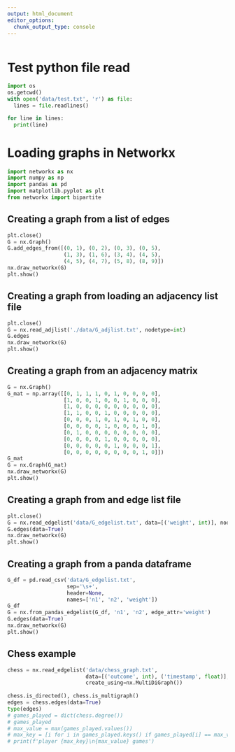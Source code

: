 ```yaml
---
output: html_document
editor_options: 
  chunk_output_type: console
---
```


```r

```

# Test python file read

```python

import os
os.getcwd()
with open('data/test.txt', 'r') as file:
  lines = file.readlines()

for line in lines:
  print(line)
```

# Loading graphs in Networkx

```python

import networkx as nx
import numpy as np
import pandas as pd
import matplotlib.pyplot as plt
from networkx import bipartite

```

## Creating a graph from a list of edges

```python

plt.close()
G = nx.Graph()
G.add_edges_from([(0, 1), (0, 2), (0, 3), (0, 5),
                  (1, 3), (1, 6), (3, 4), (4, 5),
                  (4, 5), (4, 7), (5, 8), (8, 9)])
nx.draw_networkx(G)
plt.show()

```

## Creating a graph from loading an adjacency list file

```python

plt.close()
G = nx.read_adjlist('./data/G_adjlist.txt', nodetype=int)
G.edges
nx.draw_networkx(G)
plt.show()

```

## Creating a graph from an adjacency matrix

```python

G = nx.Graph()
G_mat = np.array([[0, 1, 1, 1, 0, 1, 0, 0, 0, 0],
                  [1, 0, 0, 1, 0, 0, 1, 0, 0, 0],
                  [1, 0, 0, 0, 0, 0, 0, 0, 0, 0],
                  [1, 1, 0, 0, 1, 0, 0, 0, 0, 0],
                  [0, 0, 0, 1, 0, 1, 0, 1, 0, 0],
                  [0, 0, 0, 0, 1, 0, 0, 0, 1, 0],
                  [0, 1, 0, 0, 0, 0, 0, 0, 0, 0],
                  [0, 0, 0, 0, 1, 0, 0, 0, 0, 0],
                  [0, 0, 0, 0, 0, 1, 0, 0, 0, 1],
                  [0, 0, 0, 0, 0, 0, 0, 0, 1, 0]])
G_mat
G = nx.Graph(G_mat)
nx.draw_networkx(G)
plt.show()

```


## Creating a graph from and edge list file

```python

plt.close()
G = nx.read_edgelist('data/G_edgelist.txt', data=[('weight', int)], nodetype=int)
G.edges(data=True)
nx.draw_networkx(G)
plt.show()

```

## Creating a graph from a panda dataframe

```python

G_df = pd.read_csv('data/G_edgelist.txt',
                   sep='\s+',
                   header=None,
                   names=['n1', 'n2', 'weight'])
G_df                   
G = nx.from_pandas_edgelist(G_df, 'n1', 'n2', edge_attr='weight')
G.edges(data=True)
nx.draw_networkx(G)
plt.show()

```

## Chess example

```python

chess = nx.read_edgelist('data/chess_graph.txt', 
                         data=[('outcome', int), ('timestamp', float)],
                         create_using=nx.MultiDiGraph())
                         
chess.is_directed(), chess.is_multigraph()
edges = chess.edges(data=True)
type(edges)
# games_played = dict(chess.degree())
# games_played
# max_value = max(games_played.values())
# max_key = [i for i in games_played.keys() if games_played[i] == max_value ]
# print(f'player {max_key}\n{max_value} games')

```
